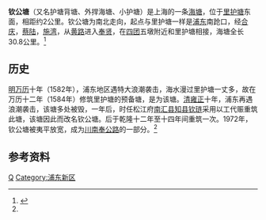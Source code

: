 {{expand|time=2013-12-01T00:52:48+00:00}}
'''钦公塘'''（又名护塘背塘、外捍海塘、小护塘）是上海的一条[[海塘|海塘]]，位于[[里护塘|里护塘]]东面，相距约2公里。钦公塘为南北走向，起点与里护塘一样是[[浦东|浦东]]南跄口，经[[合庆|合庆]]，[[蔡陆|蔡陆]]，[[施湾|施湾]]，从[[黄路|黄路]]进入[[奉贤|奉贤]]，在[[四团|四团]]五墩附近和里护塘相接，海塘全长30.8公里。<ref name="南">
{{cite book|author=编纂委员会 |title=《南汇县志》 |year=1992年 |publisher=上海人民出版社 |location=上海 |isbn=7-80618-881-9}}</ref>

==历史==
[[明|明]][[万历|万历]]十年（1582年），浦东地区遇特大浪潮袭击，海水漫过里护塘一丈多，故在万历十二年（1584年）修筑里护塘的预备塘，是为该塘。[[清|清]][[雍正|雍正]]十年，浦东再遇浪潮袭击，该塘多处被毁，一年后，时任松江府[[南汇县|南汇县]][[南汇县知县|知县]][[钦琏|钦琏]]采用以工代赈重筑此塘，该塘因此而改名钦公塘。后于乾隆十二年至十四年间重筑一次。1972年，钦公塘被夷平放宽，成为[[川南奉公路|川南奉公路]]的一部分。<ref name="南" />
==参考资料==
{{reflist}}
{{江浙海塘}}
[[Category:上海海塘|Q]]
[[Category:浦东新区|Category:浦东新区]]